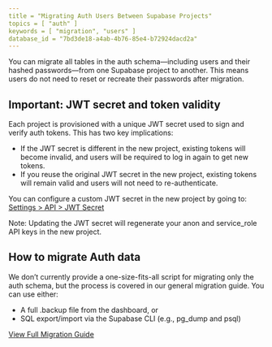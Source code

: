 ```yaml
---
title = "Migrating Auth Users Between Supabase Projects"
topics = [ "auth" ]
keywords = [ "migration", "users" ]
database_id = "7bd3de18-a4ab-4b76-85e4-b72924dacd2a"
---
```


You can migrate all tables in the auth schema—including users and their hashed passwords—from one Supabase project to another. This means users do not need to reset or recreate their passwords after migration.

## Important: JWT secret and token validity

Each project is provisioned with a unique JWT secret used to sign and verify auth tokens. This has two key implications:

- If the JWT secret is different in the new project, existing tokens will become invalid, and users will be required to log in again to get new tokens.
- If you reuse the original JWT secret in the new project, existing tokens will remain valid and users will not need to re-authenticate.

You can configure a custom JWT secret in the new project by going to:
[Settings > API > JWT Secret](https://supabase.com/dashboard/project/_/settings/api)

Note: Updating the JWT secret will regenerate your anon and service_role API keys in the new project.

## How to migrate Auth data

We don’t currently provide a one-size-fits-all script for migrating only the auth schema, but the process is covered in our general migration guide. You can use either:

- A full .backup file from the dashboard, or
- SQL export/import via the Supabase CLI (e.g., pg_dump and psql)

[View Full Migration Guide](https://supabase.com/docs/guides/platform/migrating-within-supabase)
